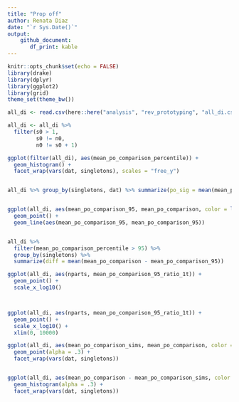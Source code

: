 ```yaml
---
title: "Prop off"
author: Renata Diaz
date: "`r Sys.Date()`"
output: 
    github_document:
       df_print: kable
---
```


```r
knitr::opts_chunk$set(echo = FALSE)
library(drake)
library(dplyr)
library(ggplot2)
library(grid)
theme_set(theme_bw())

all_di <- read.csv(here::here("analysis", "rev_prototyping", "all_di.csv")) 

all_di <- all_di %>%
  filter(s0 > 1,
         s0 != n0,
         n0 != s0 + 1) 


```


```r


ggplot(filter(all_di), aes(mean_po_comparison_percentile)) +
  geom_histogram() +
  facet_wrap(vars(dat, singletons), scales = "free_y")


all_di %>% group_by(singletons, dat) %>% summarize(po_sig = mean(mean_po_comparison_percentile > 95))


ggplot(all_di, aes(mean_po_comparison_95, mean_po_comparison, color = log(nparts))) +
  geom_point() +
  geom_line(aes(mean_po_comparison_95, mean_po_comparison_95))


all_di %>%
  filter(mean_po_comparison_percentile > 95) %>%
  group_by(singletons) %>%
  summarize(diff = mean(mean_po_comparison - mean_po_comparison_95))

ggplot(all_di, aes(nparts, mean_po_comparison_95_ratio_1t)) +
  geom_point() +
  scale_x_log10()



ggplot(all_di, aes(nparts, mean_po_comparison_95_ratio_1t)) +
  geom_point() +
  scale_x_log10() +
  xlim(0, 10000)

```

```r

ggplot(all_di, aes(mean_po_comparison_sims, mean_po_comparison, color = mean_po_comparison_percentile > 95)) +
  geom_point(alpha = .3) +
  facet_wrap(vars(dat, singletons))


ggplot(all_di, aes(mean_po_comparison - mean_po_comparison_sims, color = mean_po_comparison_percentile > 95)) +
  geom_histogram(alpha = .3) +
  facet_wrap(vars(dat, singletons))


```


